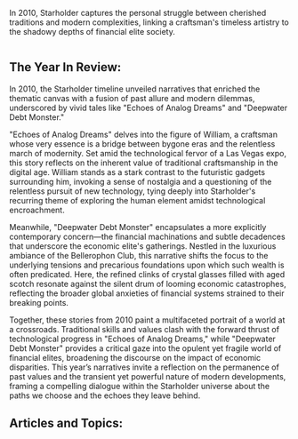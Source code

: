 In 2010, Starholder captures the personal struggle between cherished traditions and modern complexities, linking a craftsman's timeless artistry to the shadowy depths of financial elite society.

<img src="https://www.blockstar.com/wp-content/uploads/2024/06/2011_deepwater.png" alt="" />

## The Year In Review:
In 2010, the Starholder timeline unveiled narratives that enriched the thematic canvas with a fusion of past allure and modern dilemmas, underscored by vivid tales like "Echoes of Analog Dreams" and "Deepwater Debt Monster."

"Echoes of Analog Dreams" delves into the figure of William, a craftsman whose very essence is a bridge between bygone eras and the relentless march of modernity. Set amid the technological fervor of a Las Vegas expo, this story reflects on the inherent value of traditional craftsmanship in the digital age. William stands as a stark contrast to the futuristic gadgets surrounding him, invoking a sense of nostalgia and a questioning of the relentless pursuit of new technology, tying deeply into Starholder's recurring theme of exploring the human element amidst technological encroachment.

Meanwhile, "Deepwater Debt Monster" encapsulates a more explicitly contemporary concern—the financial machinations and subtle decadences that underscore the economic elite's gatherings. Nestled in the luxurious ambiance of the Bellerophon Club, this narrative shifts the focus to the underlying tensions and precarious foundations upon which such wealth is often predicated. Here, the refined clinks of crystal glasses filled with aged scotch resonate against the silent drum of looming economic catastrophes, reflecting the broader global anxieties of financial systems strained to their breaking points.

Together, these stories from 2010 paint a multifaceted portrait of a world at a crossroads. Traditional skills and values clash with the forward thrust of technological progress in "Echoes of Analog Dreams," while "Deepwater Debt Monster" provides a critical gaze into the opulent yet fragile world of financial elites, broadening the discourse on the impact of economic disparities. This year’s narratives invite a reflection on the permanence of past values and the transient yet powerful nature of modern developments, framing a compelling dialogue within the Starholder universe about the paths we choose and the echoes they leave behind.

## Articles and Topics:

